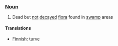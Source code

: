 === [[Noun]] ===

#Dead but [[not]] [[decay]]ed [[flora]] found in [[swamp]] areas

==== Translations ====
*[[Finnish]]: [[turve]]